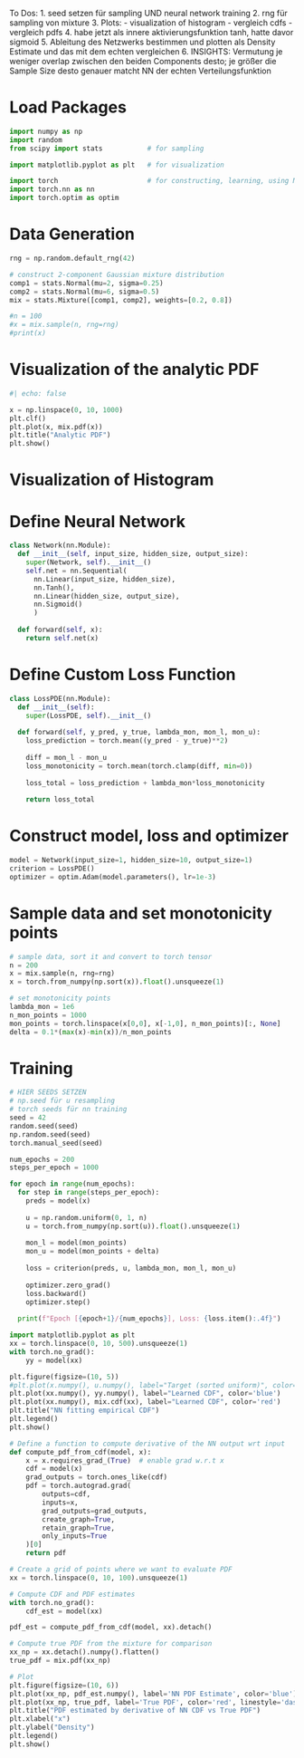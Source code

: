 To Dos:
1. seed setzen für sampling UND neural network training
2. rng für sampling von mixture
3. Plots:
  - visualization of histogram
  - vergleich cdfs
  - vergleich pdfs
4. habe jetzt als innere aktivierungsfunktion tanh, hatte davor sigmoid
5. Ableitung des Netzwerks bestimmen und plotten als Density Estimate und das mit dem echten vergleichen
6. INSIGHTS: Vermutung je weniger overlap zwischen den beiden Components desto; je größer die Sample Size desto genauer matcht NN der echten Verteilungsfunktion

# Load Packages

```python
import numpy as np
import random
from scipy import stats           # for sampling

import matplotlib.pyplot as plt   # for visualization

import torch                      # for constructing, learning, using NNs
import torch.nn as nn
import torch.optim as optim
```

# Data Generation

```python
rng = np.random.default_rng(42)

# construct 2-component Gaussian mixture distribution
comp1 = stats.Normal(mu=2, sigma=0.25)
comp2 = stats.Normal(mu=6, sigma=0.5)
mix = stats.Mixture([comp1, comp2], weights=[0.2, 0.8])

#n = 100
#x = mix.sample(n, rng=rng)
#print(x)
```

# Visualization of the analytic PDF

```python
#| echo: false

x = np.linspace(0, 10, 1000)
plt.clf()
plt.plot(x, mix.pdf(x))
plt.title("Analytic PDF")
plt.show()
```

# Visualization of Histogram

# Define Neural Network

```python
class Network(nn.Module):
  def __init__(self, input_size, hidden_size, output_size):
    super(Network, self).__init__()
    self.net = nn.Sequential(
      nn.Linear(input_size, hidden_size),
      nn.Tanh(),
      nn.Linear(hidden_size, output_size),
      nn.Sigmoid()
      )
    
  def forward(self, x):
    return self.net(x)

```

# Define Custom Loss Function

```python
class LossPDE(nn.Module):
  def __init__(self):
    super(LossPDE, self).__init__()
  
  def forward(self, y_pred, y_true, lambda_mon, mon_l, mon_u):
    loss_prediction = torch.mean((y_pred - y_true)**2)
    
    diff = mon_l - mon_u
    loss_monotonicity = torch.mean(torch.clamp(diff, min=0))
    
    loss_total = loss_prediction + lambda_mon*loss_monotonicity
    
    return loss_total

```

# Construct model, loss and optimizer

```python
model = Network(input_size=1, hidden_size=10, output_size=1)
criterion = LossPDE()
optimizer = optim.Adam(model.parameters(), lr=1e-3)
```

# Sample data and set monotonicity points

```python
# sample data, sort it and convert to torch tensor
n = 200
x = mix.sample(n, rng=rng)
x = torch.from_numpy(np.sort(x)).float().unsqueeze(1)

# set monotonicity points
lambda_mon = 1e6
n_mon_points = 1000
mon_points = torch.linspace(x[0,0], x[-1,0], n_mon_points)[:, None]
delta = 0.1*(max(x)-min(x))/n_mon_points
```

# Training

```python
# HIER SEEDS SETZEN
# np.seed für u resampling
# torch seeds für nn training
seed = 42
random.seed(seed)
np.random.seed(seed)
torch.manual_seed(seed)

num_epochs = 200
steps_per_epoch = 1000

for epoch in range(num_epochs):
  for step in range(steps_per_epoch):
    preds = model(x)
    
    u = np.random.uniform(0, 1, n)
    u = torch.from_numpy(np.sort(u)).float().unsqueeze(1)
    
    mon_l = model(mon_points)
    mon_u = model(mon_points + delta)
    
    loss = criterion(preds, u, lambda_mon, mon_l, mon_u)
    
    optimizer.zero_grad()
    loss.backward()
    optimizer.step()
  
  print(f"Epoch [{epoch+1}/{num_epochs}], Loss: {loss.item():.4f}")

```



```python
import matplotlib.pyplot as plt
xx = torch.linspace(0, 10, 500).unsqueeze(1)
with torch.no_grad():
    yy = model(xx)

plt.figure(figsize=(10, 5))
#plt.plot(x.numpy(), u.numpy(), label="Target (sorted uniform)", color='green')
plt.plot(xx.numpy(), yy.numpy(), label="Learned CDF", color='blue')
plt.plot(xx.numpy(), mix.cdf(xx), label="Learned CDF", color='red')
plt.title("NN fitting empirical CDF")
plt.legend()
plt.show()

```


```python
# Define a function to compute derivative of the NN output wrt input
def compute_pdf_from_cdf(model, x):
    x = x.requires_grad_(True)  # enable grad w.r.t x
    cdf = model(x)
    grad_outputs = torch.ones_like(cdf)
    pdf = torch.autograd.grad(
        outputs=cdf,
        inputs=x,
        grad_outputs=grad_outputs,
        create_graph=True,
        retain_graph=True,
        only_inputs=True
    )[0]
    return pdf

# Create a grid of points where we want to evaluate PDF
xx = torch.linspace(0, 10, 100).unsqueeze(1)

# Compute CDF and PDF estimates
with torch.no_grad():
    cdf_est = model(xx)

pdf_est = compute_pdf_from_cdf(model, xx).detach()

# Compute true PDF from the mixture for comparison
xx_np = xx.detach().numpy().flatten()
true_pdf = mix.pdf(xx_np)

# Plot
plt.figure(figsize=(10, 6))
plt.plot(xx_np, pdf_est.numpy(), label='NN PDF Estimate', color='blue')
plt.plot(xx_np, true_pdf, label='True PDF', color='red', linestyle='dashed')
plt.title("PDF estimated by derivative of NN CDF vs True PDF")
plt.xlabel("x")
plt.ylabel("Density")
plt.legend()
plt.show()
```